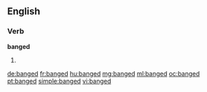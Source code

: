 ==English==

===Verb===
'''banged'''

# {{past of|[[bang]]}}

[[de:banged]]
[[fr:banged]]
[[hu:banged]]
[[mg:banged]]
[[ml:banged]]
[[oc:banged]]
[[pt:banged]]
[[simple:banged]]
[[vi:banged]]